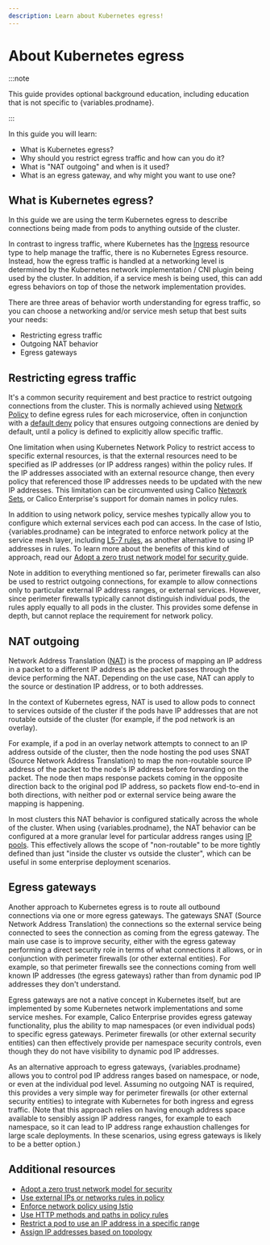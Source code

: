 ```yaml
---
description: Learn about Kubernetes egress!
---
```



# About Kubernetes egress

:::note

This guide provides optional background education, including
education that is not specific to {variables.prodname}.

:::

In this guide you will learn:

- What is Kubernetes egress?
- Why should you restrict egress traffic and how can you do it?
- What is "NAT outgoing" and when is it used?
- What is an egress gateway, and why might you want to use one?

## What is Kubernetes egress?

In this guide we are using the term Kubernetes egress to describe connections being made from pods to anything outside of the cluster.

In contrast to ingress traffic, where Kubernetes has the [Ingress](about-kubernetes-ingress.mdx)
resource type to help manage the traffic, there is no Kubernetes Egress resource. Instead, how the egress traffic is
handled at a networking level is determined by the Kubernetes network implementation / CNI plugin being used by the
cluster. In addition, if a service mesh is being used, this can add egress behaviors on top of those the
network implementation provides.

There are three areas of behavior worth understanding for egress traffic, so you can choose a networking and/or service
mesh setup that best suits your needs:

- Restricting egress traffic
- Outgoing NAT behavior
- Egress gateways

## Restricting egress traffic

It's a common security requirement and best practice to restrict outgoing connections from the cluster. This is normally
achieved using [Network Policy](about-network-policy.mdx) to define egress rules for each
microservice, often in conjunction with a [default deny](about-network-policy.mdx#default-deny)
policy that ensures outgoing connections are denied by default, until a policy is defined to explicitly allow specific
traffic.

One limitation when using Kubernetes Network Policy to restrict access to specific external resources, is that the external
resources need to be specified as IP addresses (or IP address ranges) within the policy rules. If the IP addresses
associated with an external resource change, then every policy that referenced those IP addresses needs to be updated with
the new IP addresses. This limitation can be circumvented using Calico [Network
Sets](../network-policy/policy-rules/external-ips-policy.mdx), or Calico Enterprise's support for domain names in policy rules.

In addition to using network policy, service meshes typically allow you to configure which external services each pod
can access. In the case of Istio, {variables.prodname} can be integrated to enforce network policy at the service mesh
layer, including [L5-7 rules](../network-policy/istio/http-methods.mdx), as another alternative to using IP addresses in rules. To
learn more about the benefits of this kind of approach, read our [Adopt a zero trust network model for security
](../network-policy/adopt-zero-trust.mdx) guide.

Note in addition to everything mentioned so far, perimeter firewalls can also be used to restrict outgoing connections,
for example to allow connections only to particular external IP address ranges, or external services. However, since
perimeter firewalls typically cannot distinguish individual pods, the rules apply equally to all pods in the cluster.
This provides some defense in depth, but cannot replace the requirement for network policy.

## NAT outgoing

Network Address Translation ([NAT](https://en.wikipedia.org/wiki/Network_address_translation)) is the process of mapping an IP address in a packet
to a different IP address as the packet passes through the device performing the NAT. Depending on the use case, NAT can
apply to the source or destination IP address, or to both addresses.

In the context of Kubernetes egress, NAT is used to allow pods to connect to services outside of the cluster if the pods
have IP addresses that are not routable outside of the cluster (for example, if the pod network is an overlay).

For example, if a pod in an overlay network attempts to connect to an IP address outside of the cluster, then the
node hosting the pod uses SNAT (Source Network Address Translation) to map the non-routable source IP address of the
packet to the node's IP address before forwarding on the packet. The node then maps response packets coming in the
opposite direction back to the original pod IP address, so packets flow end-to-end in both directions, with neither
pod or external service being aware the mapping is happening.

In most clusters this NAT behavior is configured statically across the whole of the cluster. When using
{variables.prodname}, the NAT behavior can be configured at a more granular level for particular address ranges using [IP
pools](../reference/resources/ippool.mdx). This effectively allows the scope of "non-routable" to be more
tightly defined than just "inside the cluster vs outside the cluster", which can be useful in some enterprise deployment
scenarios.

## Egress gateways

Another approach to Kubernetes egress is to route all outbound connections via one or more egress gateways. The gateways
SNAT (Source Network Address Translation) the connections so the external service being connected to sees the connection
as coming from the egress gateway. The main use case is to improve security, either with the egress gateway performing a
direct security role in terms of what connections it allows, or in conjunction with perimeter firewalls (or other
external entities). For example, so that perimeter firewalls see the connections coming from well known IP
addresses (the egress gateways) rather than from dynamic pod IP addresses they don't understand.

Egress gateways are not a native concept in Kubernetes itself, but are implemented by some Kubernetes network
implementations and some service meshes. For example, Calico Enterprise provides egress gateway functionality, plus the
ability to map namespaces (or even individual pods) to specific egress gateways. Perimeter firewalls (or other external
security entities) can then effectively provide per namespace security controls, even though they do not have visibility
to dynamic pod IP addresses.

As an alternative approach to egress gateways, {variables.prodname} allows you to control pod IP address ranges based on
namespace, or node, or even at the individual pod level. Assuming no outgoing NAT is required, this provides a very
simple way for perimeter firewalls (or other external security entities) to integrate with Kubernetes for both ingress
and egress traffic. (Note that this approach relies on having enough address space available to sensibly assign IP
address ranges, for example to each namespace, so it can lead to IP address range exhaustion challenges for large scale
deployments. In these scenarios, using egress gateways is likely to be a better option.)

## Additional resources

- [Adopt a zero trust network model for security](../network-policy/adopt-zero-trust.mdx)
- [Use external IPs or networks rules in policy](../network-policy/policy-rules/external-ips-policy.mdx)
- [Enforce network policy using Istio](../network-policy/istio/app-layer-policy.mdx)
- [Use HTTP methods and paths in policy rules](../network-policy/istio/http-methods.mdx)
- [Restrict a pod to use an IP address in a specific range](../networking/ipam/legacy-firewalls.mdx)
- [Assign IP addresses based on topology](../networking/ipam/assign-ip-addresses-topology.mdx)